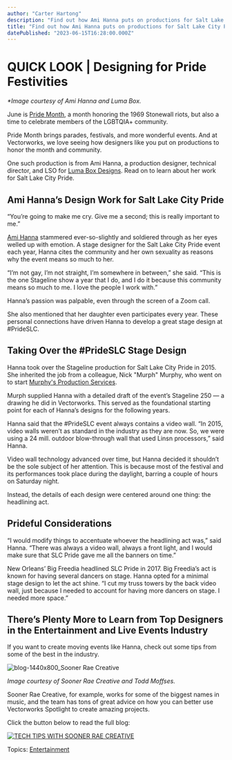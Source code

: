 ```yaml
---
author: "Carter Hartong"
description: "Find out how Ami Hanna puts on productions for Salt Lake City Pride."
title: "Find out how Ami Hanna puts on productions for Salt Lake City Pride." 
datePublished: "2023-06-15T16:28:00.000Z"
---
```

# QUICK LOOK | Designing for Pride Festivities

_\*Image courtesy of Ami Hanna and Luma Box._

June is [Pride Month](https://www.loc.gov/lgbt-pride-month/about/), a month honoring the 1969 Stonewall riots, but also a time to celebrate members of the LGBTQIA+ community.

Pride Month brings parades, festivals, and more wonderful events. And at Vectorworks, we love seeing how designers like you put on productions to honor the month and community.

One such production is from Ami Hanna, a production designer, technical director, and LSO for [Luma Box Designs](https://lumaboxfx.co/). Read on to learn about her work for Salt Lake City Pride.

## Ami Hanna’s Design Work for Salt Lake City Pride

“You’re going to make me cry. Give me a second; this is really important to me.”

[Ami Hanna](https://www.linkedin.com/in/ami-hanna-015b5b119/) stammered ever-so-slightly and soldiered through as her eyes welled up with emotion. A stage designer for the Salt Lake City Pride event each year, Hanna cites the community and her own sexuality as reasons why the event means so much to her.

“I’m not gay, I’m not straight, I’m somewhere in between,” she said. “This is the one Stageline show a year that I do, and I do it because this community means so much to me. I love the people I work with.”

Hanna’s passion was palpable, even through the screen of a Zoom call.

She also mentioned that her daughter even participates every year. These personal connections have driven Hanna to develop a great stage design at #PrideSLC.

## Taking Over the #PrideSLC Stage Design

Hanna took over the Stageline production for Salt Lake City Pride in 2015\. She inherited the job from a colleague, Nick "Murph" Murphy, who went on to start [Murphy's Production Services](https://www.linkedin.com/in/nicolas-murph-murphy-0873b1ba/).

Murph supplied Hanna with a detailed draft of the event’s Stageline 250 — a drawing he did in Vectorworks. This served as the foundational starting point for each of Hanna’s designs for the following years.

Hanna said that the #PrideSLC event always contains a video wall. “In 2015, video walls weren’t as standard in the industry as they are now. So, we were using a 24 mill. outdoor blow-through wall that used Linsn processors,” said Hanna.

Video wall technology advanced over time, but Hanna decided it shouldn’t be the sole subject of her attention. This is because most of the festival and its performances took place during the daylight, barring a couple of hours on Saturday night.

Instead, the details of each design were centered around one thing: the headlining act.

## Prideful Considerations

“I would modify things to accentuate whoever the headlining act was,” said Hanna. “There was always a video wall, always a front light, and I would make sure that SLC Pride gave me all the banners on time.”

New Orleans’ Big Freedia headlined SLC Pride in 2017\. Big Freedia’s act is known for having several dancers on stage. Hanna opted for a minimal stage design to let the act shine. “I cut my truss towers by the back video wall, just because I needed to account for having more dancers on stage. I needed more space.”

## There’s Plenty More to Learn from Top Designers in the Entertainment and Live Events Industry

If you want to create moving events like Hanna, check out some tips from some of the best in the industry.

![blog-1440x800_Sooner Rae Creative](https://blog.vectorworks.net/hs-fs/hubfs/Blog%20Images/221117_Sooner%20Rae%20Creative/blog-1440x800_Sooner%20Rae%20Creative.png?width=1440&height=800&name=blog-1440x800_Sooner%20Rae%20Creative.png)

_Image courtesy of Sooner Rae Creative and Todd Moffses._

Sooner Rae Creative, for example, works for some of the biggest names in music, and the team has tons of great advice on how you can better use Vectorworks Spotlight to create amazing projects.

Click the button below to read the full blog:

[![TECH TIPS WITH SOONER RAE CREATIVE](https://no-cache.hubspot.com/cta/default/3018241/55ffa4da-9a71-4706-9910-f11482f8fee5.png)](https://cta-redirect.hubspot.com/cta/redirect/3018241/55ffa4da-9a71-4706-9910-f11482f8fee5) 

 Topics: [Entertainment](https://blog.vectorworks.net/topic/entertainment) 

 
